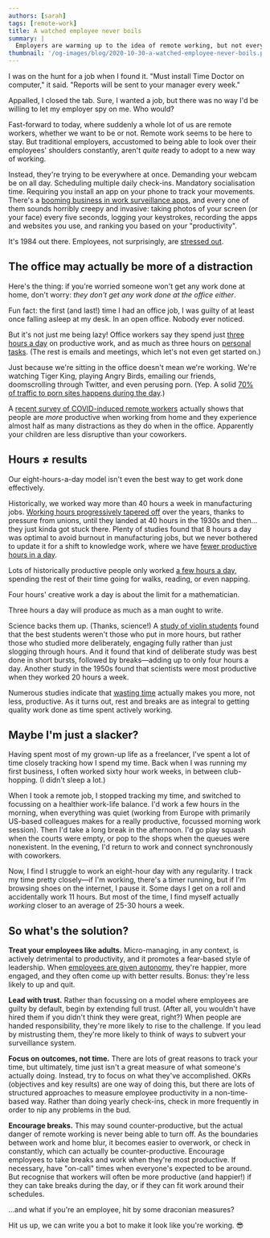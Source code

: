 ```yaml
---
authors: [sarah]
tags: [remote-work]
title: A watched employee never boils
summary: |
  Employers are warming up to the idea of remote working, but not everyone is quite ready to trust their employees fully. Instead of resorting to privacy-invading software, it's time to update how we think about our productivity.
thumbnail: '/og-images/blog/2020-10-30-a-watched-employee-never-boils.png'
---
```



I was on the hunt for a job when I found it. "Must install Time Doctor on computer," it said. "Reports will be sent to your manager every week."

Appalled, I closed the tab. Sure, I wanted a job, but there was no way I'd be willing to let my employer spy on me. Who would?

Fast-forward to today, where suddenly a whole lot of us are remote workers, whether we want to be or not. Remote work seems to be here to stay. But traditional employers, accustomed to being able to look over their employees' shoulders constantly, aren't _quite_ ready to adopt to a new way of working.

<DecorativeImage
  alt="Chart showing a spike in Google searches for 'employee monitoring' around lockdown."
  image="src/images/blog/employee-monitoring-searches.png"
/>

Instead, they're trying to be everywhere at once. Demanding your webcam be on all day. Scheduling multiple daily check-ins. Mandatory socialisation time. Requiring you install an app on your phone to track your movements. There's a [booming business in work surveillance apps](https://www.washingtonpost.com/technology/2020/04/30/work-from-home-surveillance/), and every one of them sounds horribly creepy and invasive: taking photos of your screen (or your face) every five seconds, logging your keystrokes, recording the apps and websites you use, and ranking you based on your "productivity".

It's 1984 out there. Employees, not surprisingly, are [stressed out](https://www.npr.org/2020/05/13/854014403/your-boss-is-watching-you-work-from-home-boom-leads-to-more-surveillance?t=1603999163810).

## The office may actually be more of a distraction

Here's the thing: if you're worried someone won't get any work done at home, don't worry: _they don't get any work done at the office either_.

Fun fact: the first (and last!) time I had an office job, I was guilty of at least once falling asleep at my desk. In an open office. Nobody ever noticed.

But it's not just me being lazy! Office workers say they spend just [three hours a day](https://www.vouchercloud.com/resources/office-worker-productivity) on productive work, and as much as three hours on [personal tasks](https://journals.sagepub.com/doi/abs/10.1177/1350508413515541). (The rest is emails and meetings, which let's not even get started on.)

Just because we're sitting in the office doesn't mean we're working. We're watching Tiger King, playing Angry Birds, emailing our friends, doomscrolling through Twitter, and even perusing porn. (Yep. A solid [70% of traffic to porn sites happens during the day](https://www.sciencedirect.com/science/article/abs/pii/S0010880401800562).)

A [recent survey of COVID-induced remote workers](https://globalworkplaceanalytics.com/brags/news-releases) actually shows that people are _more_ productive when working from home and they experience almost half as many distractions as they do when in the office. Apparently your children are less disruptive than your coworkers.

## Hours ≠ results

Our eight-hours-a-day model isn't even the best way to get work done effectively.

Historically, we worked way more than 40 hours a week in manufacturing jobs. [Working hours progressively tapered off](https://www.clockspot.com/blog/working-40-hour-week/) over the years, thanks to pressure from unions, until they landed at 40 hours in the 1930s and then... they just kinda got stuck there. Plenty of studies found that 8 hours a day was optimal to avoid burnout in manufacturing jobs, but we never bothered to update it for a shift to knowledge work, where we have [fewer productive hours in a day](https://www.salon.com/2012/03/14/bring_back_the_40_hour_work_week/).

Lots of historically productive people only worked [a few hours a day](http://nautil.us/issue/46/balance/darwin-was-a-slacker-and-you-should-be-too), spending the rest of their time going for walks, reading, or even napping.

<Quote name="Henry Poincaré" title="Math nerd">

Four hours' creative work a day is about the limit for a mathematician.

</Quote>

<Quote name="Anthony Trollope" title="Book nerd">

Three hours a day will produce as much as a man ought to write.

</Quote>

Science backs them up. (Thanks, science!) A [study of violin students](https://doi.apa.org/doiLanding?doi=10.1037%2F0033-295X.100.3.363) found that the best students weren't those who put in more hours, but rather those who studied more deliberately, engaging fully rather than just slogging through hours. And it found that kind of deliberate study was best done in short bursts, followed by breaks—adding up to only four hours a day. Another study in the 1950s found that scientists were most productive when they worked 20 hours a week.

<DecorativeImage
  alt="A line chart showing the relationship of working hours to productivity. Productivity scores drop sharply after twenty-five hours."
  image="src/images/blog/productivity-chart.png"
/>

Numerous studies indicate that [wasting time](http://nautil.us/issue/16/Nothingness/how-to-waste-time-properly) actually makes you more, not less, productive. As it turns out, rest and breaks are as integral to getting quality work done as time spent actively working.

<DecorativeImage
  alt="Sarah (a red-headed woman) sitting in the sunshine, pointing at a shirt that reads Choose Naps."
  image="src/images/blog/choose-naps.jpg"
  caption="My strongest political statement is this t-shirt my sister made me. It's inspired by Sesame Street, because that's where I get all my politics and fashion advice."
/>

## Maybe I'm just a slacker?

Having spent most of my grown-up life as a freelancer, I've spent a lot of time closely tracking how I spend my time. Back when I was running my first business, I often worked sixty hour work weeks, in between club-hopping. (I didn't sleep a lot.)

When I took a remote job, I stopped tracking my time, and switched to focussing on a healthier work-life balance. I'd work a few hours in the morning, when everything was quiet (working from Europe with primarily US-based colleagues makes for a really productive, focussed morning work session). Then I'd take a long break in the afternoon. I'd go play squash when the courts were empty, or pop to the shops when the queues were nonexistent. In the evening, I'd return to work and connect synchronously with coworkers.

<DecorativeImage
  alt="A line graph showing my work distribution this week. Every day shows less than eight hours of work."
  image="src/images/blog/sarahs-busy-workweek.png"
  caption="My week so far. I've gotten quite a bit done, but I'm nowhere near an 80 hour work week."
/>

Now, I find I struggle to work an eight-hour day with any regularity. I track my time pretty closely—if I'm working, there's a timer running, but if I'm browsing shoes on the internet, I pause it. Some days I get on a roll and accidentally work 11 hours. But most of the time, I find myself actually _working_ closer to an average of 25-30 hours a week.

## So what's the solution?

**Treat your employees like adults.** Micro-managing, in any context, is actively detrimental to productivity, and it promotes a fear-based style of leadership. When [employees are given autonomy](https://www.15five.com/blog/employee-autonomy/), they're happier, more engaged, and they often come up with better results. Bonus: they're less likely to up and quit.

**Lead with trust.** Rather than focussing on a model where employees are guilty by default, begin by extending full trust. (After all, you wouldn't have hired them if you didn't think they were great, right?) When people are handed responsibility, they're more likely to rise to the challenge. If you lead by mistrusting them, they're more likely to think of ways to subvert your surveillance system.

<Tweet
  align="center"
  hideConversation
  tweetLink="https://twitter.com/doist/status/1296507038609047554"
/>

**Focus on outcomes, not time.** There are lots of great reasons to track your time, but ultimately, time just isn't a great measure of what someone's actually doing. Instead, try to focus on what they've accomplished. OKRs (objectives and key results) are one way of doing this, but there are lots of structured approaches to measure employee productivity in a non-time-based way. Rather than doing yearly check-ins, check in more frequently in order to nip any problems in the bud.

**Encourage breaks.** This may sound counter-productive, but the actual danger of remote working is never being able to turn off. As the boundaries between work and home blur, it becomes easier to overwork, or check in constantly, which can actually be counter-productive. Encourage employees to take breaks and work when they're most productive. If necessary, have "on-call" times when everyone's expected to be around. But recognise that workers will often be more productive (and happier!) if they can take breaks during the day, or if they can fit work around their schedules.

...and what if you're an employee, hit by some draconian measures?

Hit us up, we can write you a bot to make it look like you're working. 😎
